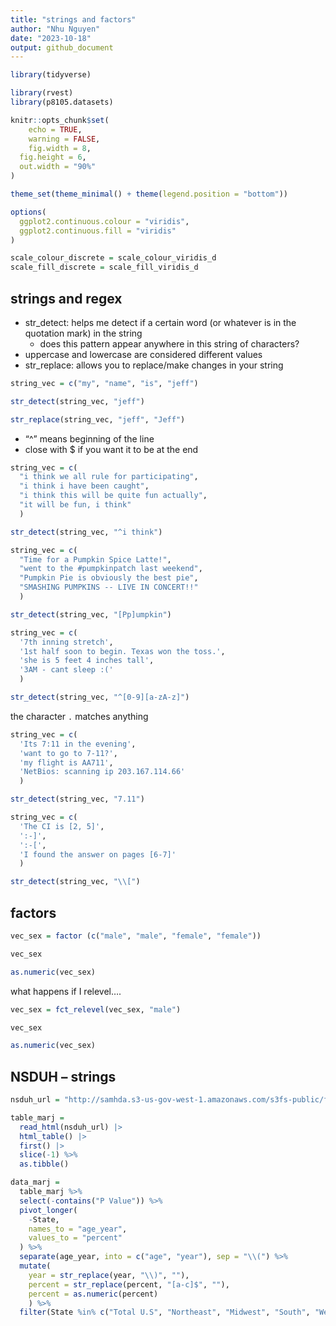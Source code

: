 ```yaml
---
title: "strings and factors"
author: "Nhu Nguyen"
date: "2023-10-18"
output: github_document
---
```

```r
library(tidyverse)

library(rvest)
library(p8105.datasets)

knitr::opts_chunk$set(
	echo = TRUE,
	warning = FALSE,
	fig.width = 8, 
  fig.height = 6,
  out.width = "90%"
)

theme_set(theme_minimal() + theme(legend.position = "bottom"))

options(
  ggplot2.continuous.colour = "viridis",
  ggplot2.continuous.fill = "viridis"
)

scale_colour_discrete = scale_colour_viridis_d
scale_fill_discrete = scale_fill_viridis_d
```

## strings and regex
  - str_detect: helps me detect if a certain word (or whatever is in the quotation mark) in the string 
       - does this pattern appear anywhere in this string of characters? 
  - uppercase and lowercase are considered different values
  - str_replace: allows you to replace/make changes in your string 

```r
string_vec = c("my", "name", "is", "jeff")

str_detect(string_vec, "jeff")

str_replace(string_vec, "jeff", "Jeff")
```

  - "^" means beginning of the line 
  - close with $ if you want it to be at the end 
```r
string_vec = c(
  "i think we all rule for participating",
  "i think i have been caught",
  "i think this will be quite fun actually",
  "it will be fun, i think"
  )

str_detect(string_vec, "^i think")
```



```r
string_vec = c(
  "Time for a Pumpkin Spice Latte!",
  "went to the #pumpkinpatch last weekend",
  "Pumpkin Pie is obviously the best pie",
  "SMASHING PUMPKINS -- LIVE IN CONCERT!!"
  )

str_detect(string_vec, "[Pp]umpkin")
```


```r
string_vec = c(
  '7th inning stretch',
  '1st half soon to begin. Texas won the toss.',
  'she is 5 feet 4 inches tall',
  '3AM - cant sleep :('
  )

str_detect(string_vec, "^[0-9][a-zA-z]")
```

the character `.` matches anything 

```r
string_vec = c(
  'Its 7:11 in the evening',
  'want to go to 7-11?',
  'my flight is AA711',
  'NetBios: scanning ip 203.167.114.66'
  )

str_detect(string_vec, "7.11")
```

```r
string_vec = c(
  'The CI is [2, 5]',
  ':-]',
  ':-[',
  'I found the answer on pages [6-7]'
  )

str_detect(string_vec, "\\[")
```

## factors 

```r
vec_sex = factor (c("male", "male", "female", "female"))

vec_sex

as.numeric(vec_sex)
```

what happens if I relevel....

```r
vec_sex = fct_relevel(vec_sex, "male")

vec_sex

as.numeric(vec_sex)
```

## NSDUH -- strings 

```r
nsduh_url = "http://samhda.s3-us-gov-west-1.amazonaws.com/s3fs-public/field-uploads/2k15StateFiles/NSDUHsaeShortTermCHG2015.htm"

table_marj = 
  read_html(nsduh_url) |> 
  html_table() |> 
  first() |>
  slice(-1) %>% 
  as.tibble()
```

```r
data_marj = 
  table_marj %>% 
  select(-contains("P Value")) %>% 
  pivot_longer(
    -State, 
    names_to = "age_year",
    values_to = "percent"
  ) %>% 
  separate(age_year, into = c("age", "year"), sep = "\\(") %>% 
  mutate(
    year = str_replace(year, "\\)", ""), 
    percent = str_replace(percent, "[a-c]$", ""), 
    percent = as.numeric(percent)
    ) %>% 
  filter(State %in% c("Total U.S", "Northeast", "Midwest", "South", "West"))
```


```r

```

